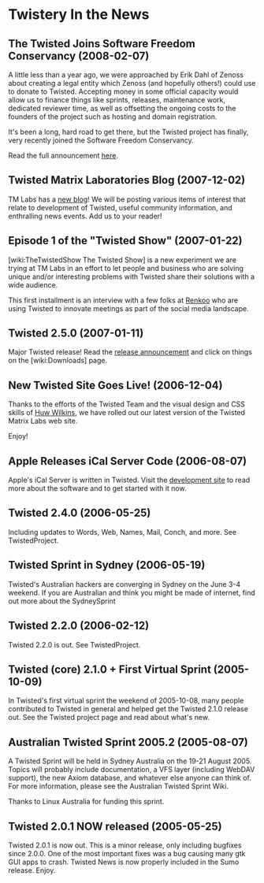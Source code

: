 = Twistery In the News =

== The Twisted Joins Software Freedom Conservancy (2008-02-07) ==

A little less than a year ago, we were approached by Erik Dahl of Zenoss
about creating a legal entity which Zenoss (and hopefully others!) could
use to donate to Twisted.  Accepting money in some official capacity
would allow us to finance things like sprints, releases, maintenance
work, dedicated reviewer time, as well as offsetting the ongoing costs
to the founders of the project such as hosting and domain registration.

It's been a long, hard road to get there, but the Twisted project has
finally, very recently joined the Software Freedom Conservancy. 

Read the full announcement [http://twistedmatrix.com/pipermail/twisted-python/2008-February/016740.html here]. 

== Twisted Matrix Laboratories Blog (2007-12-02) ==

TM Labs has a [http://labs.twistedmatrix.com new blog]! We will be posting various items of interest that relate to development of Twisted, useful community information, and enthralling news events. Add us to your reader!

== Episode 1 of the "Twisted Show" (2007-01-22) ==

[wiki:TheTwistedShow The Twisted Show] is a new experiment we are trying at TM Labs in an effort to let people and business who are solving unique and/or interesting problems with Twisted share their solutions with a wide audience.

This first installment is an interview with a few folks at [http://renkoo.com/ Renkoo] who are using Twisted to innovate meetings as part of the social media landscape.

== Twisted 2.5.0 (2007-01-11) ==

Major Twisted release! Read the [http://twistedmatrix.com/pipermail/twisted-python/2007-January/014589.html release announcement] and click on things on the [wiki:Downloads] page.

== New Twisted Site Goes Live! (2006-12-04) ==

Thanks to the efforts of the Twisted Team and the visual design and CSS skills of [http://huw.ugbox.net/blog/home.php Huw Wilkins], we have rolled out our latest version of the Twisted Matrix Labs web site.

Enjoy!

== Apple Releases iCal Server Code (2006-08-07) ==

Apple's iCal Server is written in Twisted. Visit the [http://trac.macosforge.org/projects/calendarserver development site] to read more about the software and to get started with it now.

== Twisted 2.4.0 (2006-05-25) ==

Including updates to Words, Web, Names, Mail, Conch, and more.  See TwistedProject.

== Twisted Sprint in Sydney  (2006-05-19) ==

Twisted's Australian hackers are converging in Sydney on the June 3-4 weekend.  If you are Australian and think you might be made of internet, find out more about the SydneySprint

== Twisted 2.2.0 (2006-02-12) ==

Twisted 2.2.0 is out. See TwistedProject.

== Twisted (core) 2.1.0 + First Virtual Sprint (2005-10-09) ==

In Twisted's first virtual sprint the weekend of 2005-10-08, many people contributed to Twisted in general and helped get the Twisted 2.1.0 release out. See the Twisted project page and read about what's new.

== Australian Twisted Sprint 2005.2 (2005-08-07) ==

A Twisted Sprint will be held in Sydney Australia on the 19-21 August 2005. Topics will probably include documentation, a VFS layer (including WebDAV support), the new Axiom database, and whatever else anyone can think of. For more information, please see the Australian Twisted Sprint Wiki.

Thanks to Linux Australia for funding this sprint.

== Twisted 2.0.1 NOW released (2005-05-25) ==

Twisted 2.0.1 is now out. This is a minor release, only including bugfixes since 2.0.0. One of the most important fixes was a bug causing many gtk GUI apps to crash. Twisted News is now properly included in the Sumo release. Enjoy. 
